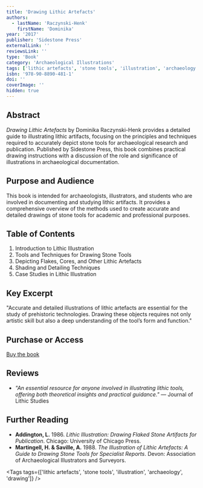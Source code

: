```yaml
---
title: 'Drawing Lithic Artefacts'
authors:
  - lastName: 'Raczynski-Henk'
    firstName: 'Dominika'
year: '2017'
publisher: 'Sidestone Press'
externalLink: ''
reviewsLink: ''
type: 'Book'
category: 'Archaeological Illustrations'
tags: ['lithic artefacts', 'stone tools', 'illustration', 'archaeology', 'drawing']
isbn: '978-90-8890-481-1'
doi: ''
coverImage: ''
hidden: true
---
```


## Abstract

_Drawing Lithic Artefacts_ by Dominika Raczynski-Henk provides a detailed guide to illustrating lithic artifacts, focusing on the principles and techniques required to accurately depict stone tools for archaeological research and publication. Published by Sidestone Press, this book combines practical drawing instructions with a discussion of the role and significance of illustrations in archaeological documentation.

## Purpose and Audience

This book is intended for archaeologists, illustrators, and students who are involved in documenting and studying lithic artifacts. It provides a comprehensive overview of the methods used to create accurate and detailed drawings of stone tools for academic and professional purposes.

## Table of Contents

1. Introduction to Lithic Illustration
2. Tools and Techniques for Drawing Stone Tools
3. Depicting Flakes, Cores, and Other Lithic Artefacts
4. Shading and Detailing Techniques
5. Case Studies in Lithic Illustration

## Key Excerpt

"Accurate and detailed illustrations of lithic artefacts are essential for the study of prehistoric technologies. Drawing these objects requires not only artistic skill but also a deep understanding of the tool’s form and function."

## Purchase or Access

[Buy the book](https://www.sidestone.com/books/drawing-lithic-artefacts)

## Reviews

- _"An essential resource for anyone involved in illustrating lithic tools, offering both theoretical insights and practical guidance."_ — Journal of Lithic Studies

## Further Reading

- **Addington, L.** 1986. _Lithic Illustration: Drawing Flaked Stone Artifacts for Publication_. Chicago: University of Chicago Press.
- **Martingell, H. & Saville, A.** 1988. _The Illustration of Lithic Artefacts: A Guide to Drawing Stone Tools for Specialist Reports_. Devon: Association of Archaeological Illustrators and Surveyors.

<Tags tags={['lithic artefacts', 'stone tools', 'illustration', 'archaeology', 'drawing']} />
